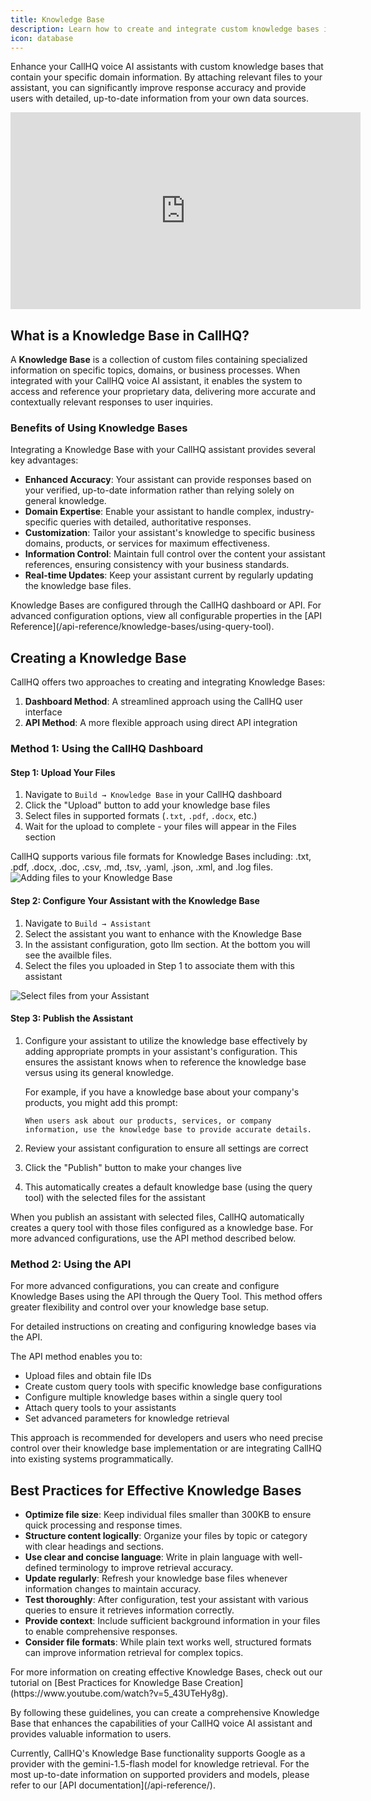 ```yaml
---
title: Knowledge Base
description: Learn how to create and integrate custom knowledge bases into your CallHQ voice AI assistants.
icon: database
---
```



Enhance your CallHQ voice AI assistants with custom knowledge bases that contain your specific domain information. By attaching relevant files to your assistant, you can significantly improve response accuracy and provide users with detailed, up-to-date information from your own data sources.

<Frame>
  <div class="video-embed-wrapper">
  <iframe width="560" height="315" src="https://www.youtube.com/embed/5_43UTeHy8g?si=VmIK9tcBaEM2eldL" title="YouTube video player" frameborder="0" allow="accelerometer; autoplay; clipboard-write; encrypted-media; gyroscope; picture-in-picture; web-share" referrerpolicy="strict-origin-when-cross-origin" allowfullscreen></iframe>
  </div>
</Frame>

## What is a Knowledge Base in CallHQ?

A **Knowledge Base** is a collection of custom files containing specialized information on specific topics, domains, or business processes. When integrated with your CallHQ voice AI assistant, it enables the system to access and reference your proprietary data, delivering more accurate and contextually relevant responses to user inquiries.

### Benefits of Using Knowledge Bases

Integrating a Knowledge Base with your CallHQ assistant provides several key advantages:

- **Enhanced Accuracy**: Your assistant can provide responses based on your verified, up-to-date information rather than relying solely on general knowledge.
- **Domain Expertise**: Enable your assistant to handle complex, industry-specific queries with detailed, authoritative responses.
- **Customization**: Tailor your assistant's knowledge to specific business domains, products, or services for maximum effectiveness.
- **Information Control**: Maintain full control over the content your assistant references, ensuring consistency with your business standards.
- **Real-time Updates**: Keep your assistant current by regularly updating the knowledge base files.

<Info>
  Knowledge Bases are configured through the CallHQ dashboard or API. For advanced configuration options, view all configurable properties in the [API Reference](/api-reference/knowledge-bases/using-query-tool).
</Info>

## Creating a Knowledge Base

CallHQ offers two approaches to creating and integrating Knowledge Bases:

1. **Dashboard Method**: A streamlined approach using the CallHQ user interface
2. **API Method**: A more flexible approach using direct API integration

### Method 1: Using the CallHQ Dashboard

#### Step 1: Upload Your Files

1. Navigate to `Build → Knowledge Base` in your CallHQ dashboard
2. Click the "Upload" button to add your knowledge base files
3. Select files in supported formats (`.txt`, `.pdf`, `.docx`, etc.)
4. Wait for the upload to complete - your files will appear in the Files section

<Info>
  CallHQ supports various file formats for Knowledge Bases including: .txt, .pdf, .docx, .doc, .csv, .md, .tsv, .yaml, .json, .xml, and .log files.
</Info>

<Frame caption="Adding files to your Knowledge Base">
  <img
    src="/images/kb.png"
    alt="Adding files to your Knowledge Base"
  />
</Frame>

#### Step 2: Configure Your Assistant with the Knowledge Base

1. Navigate to `Build → Assistant`
2. Select the assistant you want to enhance with the Knowledge Base
3. In the assistant configuration, goto llm section. At the bottom you will see the availble files.
4. Select the files you uploaded in Step 1 to associate them with this assistant

<Frame caption="Select files from your Assistant">
  <img
    src="/images/files.png"
    alt="Select files from your Assistant"
  />
</Frame>

#### Step 3: Publish the Assistant

1. Configure your assistant to utilize the knowledge base effectively by adding appropriate prompts in your assistant's configuration. This ensures the assistant knows when to reference the knowledge base versus using its general knowledge.

   For example, if you have a knowledge base about your company's products, you might add this prompt:
   ```
   When users ask about our products, services, or company information, use the knowledge base to provide accurate details.
   ```

2. Review your assistant configuration to ensure all settings are correct
3. Click the "Publish" button to make your changes live
4. This automatically creates a default knowledge base (using the query tool) with the selected files for the assistant

<Note>
  When you publish an assistant with selected files, CallHQ automatically creates
  a query tool with those files configured as a knowledge base. For more
  advanced configurations, use the API method described below.
</Note>

### Method 2: Using the API

For more advanced configurations, you can create and configure Knowledge Bases using the API through the Query Tool. This method offers greater flexibility and control over your knowledge base setup.

<Info>
  For detailed instructions on creating and configuring knowledge bases via the
  API.
</Info>

The API method enables you to:

- Upload files and obtain file IDs
- Create custom query tools with specific knowledge base configurations
- Configure multiple knowledge bases within a single query tool
- Attach query tools to your assistants
- Set advanced parameters for knowledge retrieval

This approach is recommended for developers and users who need precise control over their knowledge base implementation or are integrating CallHQ into existing systems programmatically.

## Best Practices for Effective Knowledge Bases

- **Optimize file size**: Keep individual files smaller than 300KB to ensure quick processing and response times.
- **Structure content logically**: Organize your files by topic or category with clear headings and sections.
- **Use clear and concise language**: Write in plain language with well-defined terminology to improve retrieval accuracy.
- **Update regularly**: Refresh your knowledge base files whenever information changes to maintain accuracy.
- **Test thoroughly**: After configuration, test your assistant with various queries to ensure it retrieves information correctly.
- **Provide context**: Include sufficient background information in your files to enable comprehensive responses.
- **Consider file formats**: While plain text works well, structured formats can improve information retrieval for complex topics.

<Tip>
  For more information on creating effective Knowledge Bases, check out our
  tutorial on [Best Practices for Knowledge Base
  Creation](https://www.youtube.com/watch?v=5_43UTeHy8g).
</Tip>

By following these guidelines, you can create a comprehensive Knowledge Base that enhances the capabilities of your CallHQ voice AI assistant and provides valuable information to users.

<Info>
  Currently, CallHQ's Knowledge Base functionality supports Google as a provider
  with the gemini-1.5-flash model for knowledge retrieval. For the most
  up-to-date information on supported providers and models, please refer to our
  [API documentation](/api-reference/).
</Info>
